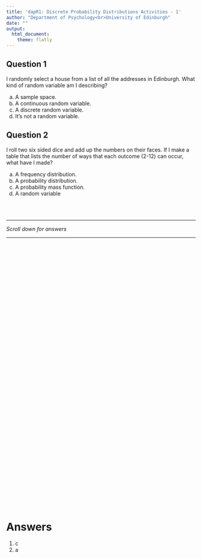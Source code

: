 ```yaml
---
title: 'dapR1: Discrete Probability Distributions Activities - 1'
author: "Department of Psychology<br>University of Edinburgh"
date: ""
output:
  html_document:
    theme: flatly
---
```


## Question 1

I randomly select a house from a list of all the addresses in Edinburgh. What kind of random variable am I describing? 

a. A sample space. 
b. A continuous random variable. 
c. A discrete random variable. 
d. It's not a random variable. 

## Question 2


I roll two six sided dice and add up the numbers on their faces. If I make a table that lists the number of ways that each outcome (2-12) can occur, what have I made?

a. A frequency distribution. 
b. A probability distribution. 
c. A probability mass function. 
d. A random variable



<br>
<br>

---  

*Scroll down for answers*  
  
---

<div style="margin-bottom:750px;">

</div>


# Answers

1. c 
2. a



